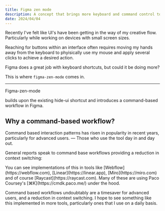 ```yaml
---
title: Figma zen mode
description: A concept that brings more keyboard and command control to figma.
date: 2024/04/04
---
```


<div className="my-8 mx-auto">
  <CompPlayer url="https://player.vimeo.com/930249725?autoplay" />
</div>
Recently I've felt like UI's have been getting in the way of my creative flow. Particularly
while working on devices with small screen sizes.

Reaching for buttons within an interface often requires moving my hands away from the keyboard to phyisically use my mouse and apply several clicks to achieve a desired action.

Figma does a great job with keyboard shortcuts, but could it be doing more?

This is where `figma-zen-mode` comes in.

---

<Comment text="Inspired by VIM and zen-mode within VS Code"><p>Figma-zen-mode</p></Comment> builds upon the existing hide-ui shortcut and introduces a command-based
workflow in Figma.

## Why a command-based workflow?

Command based interaction patterns has risen in popularity in recent years, particularly for advanced users. — Those who use the tool day in and day out.

General reports speak to command base workflows providing a reduction in context switching:

<div className="mx-auto flex max-w-2xl justify-center">
  <Tweet id="1755260224519458893" />
</div>
You can see implementations of this in tools like [Webflow](https://webflow.com),
[Linear](https://linear.app), [Miro](https://miro.com) and of course [Raycast](https://raycast.com).
Many of these are using Paco Coursey's [⌘K](https://cmdk.paco.me/) under the hood.

Command based workflows undoubtably are a timesaver for advanced users, and a reduction in context switching. I hope to see something like this implemented in more tools, particularly ones that I use on a daily basis.
